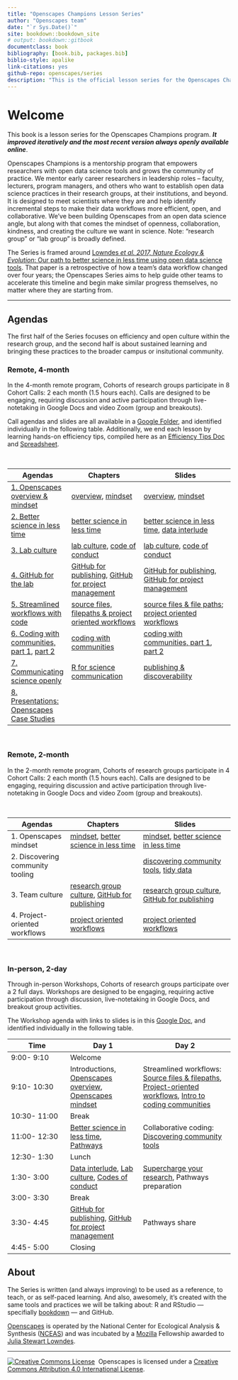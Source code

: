 ```yaml
--- 
title: "Openscapes Champions Lesson Series"
author: "Openscapes team"
date: "`r Sys.Date()`"
site: bookdown::bookdown_site
# output: bookdown::gitbook
documentclass: book
bibliography: [book.bib, packages.bib]
biblio-style: apalike
link-citations: yes
github-repo: openscapes/series
description: "This is the official lesson series for the Openscapes Champions program."
---
```


# Welcome {#welcome}

This book is a lesson series for the Openscapes Champions program. ***It improved iteratively and the most recent version always openly available online***.

Openscapes Champions is a mentorship program that empowers researchers with open data science tools and grows the community of practice. We mentor early career researchers in leadership roles – faculty, lecturers, program managers, and others who want to establish open data science practices in their research groups, at their institutions, and beyond. It is designed to meet scientists where they are and help identify incremental steps to make their data workflows more efficient, open, and collaborative. We've been building Openscapes from an open data science angle, but along with that comes the mindset of openness, collaboration, kindness, and creating the culture we want in science. Note: "research group" or "lab group" is broadly defined. 

The Series is framed around [Lowndes *et al. 2017, Nature Ecology & Evolution*: Our path to better science in less time using open data science tools](https://www.nature.com/articles/s41559-017-0160). That paper is a retrospective of how a team's data workflow changed over four years; the Openscapes Series aims to help guide other teams to accelerate this timeline and begin make similar progress themselves, no matter where they are starting from. 

----

## Agendas

The first half of the Series focuses on efficiency and open culture within the research group, and the second half is about sustained learning and bringing these practices to the broader campus or insitutional community. 

### Remote, 4-month

In the 4-month remote program, Cohorts of research groups participate in 8 Cohort Calls: 2 each month (1.5 hours each). Calls are designed to be engaging, requiring discussion and active participation through live-notetaking in Google Docs and video Zoom (group and breakouts). 

Call agendas and slides are all available in a [Google Folder](https://drive.google.com/open?id=1HQHXlMVgg9lp2IYkzj8LSAG5bjyKFS6g), and identified individually in the following table. Additionally, we end each lesson by learning hands-on efficiency tips, compiled here as an [Efficiency Tips Doc](https://docs.google.com/document/d/e/2PACX-1vSABwrk4RgOa2XBv0ZVmQCEYtLmT-YOm7WHL0ba0eREcJ5G-uk4abqznKEX0YabHux48uVGxxAZXeJ4/pub) and [Spreadsheet](https://docs.google.com/spreadsheets/d/e/2PACX-1vQqWV6qFUv6WOztKqj52gUfvVlYc5Emw6Z-YzoM5fr9uOHRDLTDC625pdKVe5PwhlRmZlklNB7Lulq4/pubhtml).

<br>

Agendas          | Chapters |      Slides
------------------|----------------------|---------------------------
[1. Openscapes overview & mindset](https://drive.google.com/open?id=1Ia5-w8KiZgyZqX1ErGnrFihDAUAiAzkZwDfSgZw9BMU) | [overview](#overview), [mindset](#mindset) |  [overview](https://docs.google.com/presentation/d/1ePdaUE77BxVpnUUAOolG5WdeINhSZXnfIegmnYw8QVU/edit?usp=sharing), [mindset](https://docs.google.com/presentation/d/1SWjccZAzLC3IPpcmgeQiSdCdbwq_UF5DVEJQEN8ngdA/edit?usp=sharing) 
[2. Better science in less time](https://docs.google.com/document/d/1F4fatp_PLMEm6XbinxZDQjOQ8w1HYSAegmftM4Cm4E8/edit?usp=sharing) | [better science in less time](#bsilt) | [better science in less time](https://docs.google.com/presentation/d/1RGdNNZwqR74wf1d2XPUwqiaxGVtUnn58awJcEqQ_YHs/edit?usp=sharing), [data interlude](https://docs.google.com/presentation/d/1YnHR1OqtpH4LkVaNBF8LhLGPUUx7mDysw4YAR7mKKfE/edit?usp=sharing) 
[3. Lab culture](https://docs.google.com/document/d/1zY-hzebfb7KdwxQ8e4DO_SaaufocmjKEe7HjFw8ThZY/edit?usp=sharing) | [lab culture](#lab-culture), [code of conduct](code-of-conduct) | [lab culture](https://docs.google.com/presentation/d/1QlzV7wjP20GoLwpwUmEfBb_y4AuZnJgU_foI564FhXo/edit?usp=sharing), [code of conduct](https://docs.google.com/presentation/d/1eydm6NcrR_T2NwoMWYBWM682OW-qr755iYemVWL8cJg/edit?usp=sharing)
[4. GitHub for the lab](https://docs.google.com/document/d/1Y8_5EFbsaaH26LvqXc5NZZ66Np4JQWuSemQbCrNIjSY/edit?usp=sharing) |  [GitHub for publishing](#github-pub),  [GitHub for project management](#github-issues) | [GitHub for publishing](https://docs.google.com/presentation/d/1lTUAL1vO95dyjcONIWDineAWyEP92pNjFvXAM6u9y5Y/edit?usp=sharing), [GitHub for project management](https://docs.google.com/presentation/d/1JGFnZqz01Ex8h2qO3OBUHc1OiTFkAqV2ED2XFiMdN4I/edit?usp=sharing)
[5. Streamlined workflows with code](https://docs.google.com/document/d/1QHCmZm4KPuv--35PiohkpGlpwuyhPHCmZ6NczrBHeMY/edit?usp=sharing) | [source files, filepaths & project oriented workflows](#streamlined-code) | [source files & file paths](https://docs.google.com/presentation/d/1HbxQ9Lg-ySEhmvH01PnMX0BDuquQezru73GI3PV-Ibo/edit?usp=sharing); [project oriented workflows](https://docs.google.com/presentation/d/1hiSjMjTFhdDO5lLCM4uiU3D8nLFPt8eOEdDPVoaG5UQ/edit?usp=sharing)
[6. Coding with communities, part 1](https://docs.google.com/document/d/1YHTvob1D-ow9H82x3s1rENX60b5Y-gCo5xWEtGc6fZA/edit?usp=sharing), [part 2](https://docs.google.com/document/d/1C2KlfXLglvWpmlHbR5cxYmm3pZITdTufgAsQdh01rV4/edit?usp=sharing)| [coding with communities](#communities) |  [coding with communities, part 1](https://docs.google.com/presentation/d/1czvMz7a84jkaYDwHlG1cuKyf9B0mciQJVOFcc7hZtpU/edit?usp=sharing), [part 2](https://docs.google.com/presentation/d/1ZYQERUuNJ69QRSUs_JKLdask_VnQRmvMTulv6m2VmUU/edit?usp=sharing)
[7. Communicating science openly](https://docs.google.com/document/d/14lZLb-5IzmoEq2L_DVki99zzMxsesmQbtaA0Uu31f_I/edit?usp=sharing) | [R for science communication](#r-scicomm) | [publishing & discoverability](https://docs.google.com/presentation/d/1efJj7Dxg_g4ZRZT2b1agDQrT3DN5lVcNvv25IWcyGlw/edit#slide=id.g574ba85675_0_10)
[8. Presentations: Openscapes Case Studies](https://docs.google.com/document/d/1MhWL9AnrZr0hfm56pumzExJtkyMoEiylo0GoOyJZm0A/edit?usp=sharing) | | 

<br>


### Remote, 2-month

In the 2-month remote program, Cohorts of research groups participate in 4 Cohort Calls: 2 each month (1.5 hours each). Calls are designed to be engaging, requiring discussion and active participation through live-notetaking in Google Docs and video Zoom (group and breakouts). 

<!---
1. Openscapes mindset; Tidy Data.  
Hw: read BSILT
2. better science in less time; Collaborative coding and discovering community tools
Hw: seaside chat: discuss pathway
3. Lab Culture, GitHub for publishing and project management https://docs.github.com/en/github/building-a-strong-community 
Hw: seaside chat: refine pathway, practice gh, CoC...
4. Streamlined workflows: source files & filepaths, project-oriented workflows; share your pathway/next steps
--->

<br>

Agendas          | Chapters |      Slides
------------------|----------------------|---------------------------
1. Openscapes mindset | [mindset](#mindset), [better science in less time](#bsilt) |  [mindset](https://docs.google.com/presentation/d/1giEW0EIYVnxneGpOBSJnEqg-1CVBUGrbH8Z5gawdeBc/edit?usp=sharing), [better science in less time](https://docs.google.com/presentation/d/1RGdNNZwqR74wf1d2XPUwqiaxGVtUnn58awJcEqQ_YHs/edit?usp=sharing)
2. Discovering community tooling |  | [discovering community tools](https://docs.google.com/presentation/d/1czvMz7a84jkaYDwHlG1cuKyf9B0mciQJVOFcc7hZtpU/edit?usp=sharing), [tidy data](https://docs.google.com/presentation/d/1rv-JfJeuYhogxV6Dpn_hNDm09nfKnOMtmZpgcciI_98/edit?usp=sharing) 
3. Team culture | [research group culture](#lab-culture), [GitHub for publishing](#github-pub)| [research group culture](https://docs.google.com/presentation/d/1QlzV7wjP20GoLwpwUmEfBb_y4AuZnJgU_foI564FhXo/edit?usp=sharing), [GitHub for publishing](https://docs.google.com/presentation/d/1lTUAL1vO95dyjcONIWDineAWyEP92pNjFvXAM6u9y5Y/edit?usp=sharing)
4. Project-oriented workflows | [project oriented workflows](#streamlined-code) | [project oriented workflows](https://docs.google.com/presentation/d/1hiSjMjTFhdDO5lLCM4uiU3D8nLFPt8eOEdDPVoaG5UQ/edit?usp=sharing) |

<br>

### In-person, 2-day

Through in-person Workshops, Cohorts of research groups participate over a 2 full days. Workshops are designed to be engaging, requiring active participation through discussion, live-notetaking in Google Docs, and breakout group activities. 

The Workshop agenda with links to slides is in this [Google Doc](https://docs.google.com/document/d/1bD3p0gRjS39xF4XxYOXa9XCB6_h6qeVvBSDIrWndQjA/edit?usp=sharing), and identified individually in the following table. 

Time          | Day 1 |      Day 2
------------------|----------------------|---------------------------
9:00- 9:10 | Welcome | 
9:10- 10:30 | Introductions, [Openscapes overview](https://docs.google.com/presentation/d/1ePdaUE77BxVpnUUAOolG5WdeINhSZXnfIegmnYw8QVU/edit?usp=sharing), [Openscapes mindset](https://docs.google.com/presentation/d/1SWjccZAzLC3IPpcmgeQiSdCdbwq_UF5DVEJQEN8ngdA/edit?usp=sharing) |  Streamlined workflows: [Source files & filepaths](https://docs.google.com/presentation/d/1HbxQ9Lg-ySEhmvH01PnMX0BDuquQezru73GI3PV-Ibo/edit?usp=sharing), [Project-oriented workflows](https://docs.google.com/presentation/d/1hiSjMjTFhdDO5lLCM4uiU3D8nLFPt8eOEdDPVoaG5UQ/edit?usp=sharing), [Intro to coding communities](https://docs.google.com/presentation/d/17HSNmBYvPw-7Prioys7WIhL9QGVb3s3bJCLaAJVaChc/edit?usp=sharing) 
10:30- 11:00 | Break 
11:00- 12:30 | [Better science in less time](https://docs.google.com/presentation/d/1RGdNNZwqR74wf1d2XPUwqiaxGVtUnn58awJcEqQ_YHs/edit?usp=sharing),  [Pathways](https://drive.google.com/open?id=1sPoCE6J2avMDRkZl6I-x0uPW0lRkBjcpFelVmJ5_hVg) | Collaborative coding: [Discovering community tools](https://docs.google.com/presentation/d/1czvMz7a84jkaYDwHlG1cuKyf9B0mciQJVOFcc7hZtpU/edit?usp=sharing) 
12:30- 1:30 | Lunch
1:30- 3:00 | [Data interlude](https://docs.google.com/presentation/d/1YnHR1OqtpH4LkVaNBF8LhLGPUUx7mDysw4YAR7mKKfE/edit?usp=sharing), [Lab culture](https://docs.google.com/presentation/d/1QlzV7wjP20GoLwpwUmEfBb_y4AuZnJgU_foI564FhXo/edit?usp=sharing), [Codes of conduct](https://docs.google.com/presentation/d/1eydm6NcrR_T2NwoMWYBWM682OW-qr755iYemVWL8cJg/edit?usp=sharing) | [Supercharge your research](https://docs.google.com/presentation/d/1ZYQERUuNJ69QRSUs_JKLdask_VnQRmvMTulv6m2VmUU/edit?usp=sharing), Pathways preparation 
3:00- 3:30 | Break 
3:30- 4:45 | [GitHub for publishing](https://docs.google.com/presentation/d/1lTUAL1vO95dyjcONIWDineAWyEP92pNjFvXAM6u9y5Y/edit?usp=sharing), [GitHub for project management](https://docs.google.com/presentation/d/1JGFnZqz01Ex8h2qO3OBUHc1OiTFkAqV2ED2XFiMdN4I/edit?usp=sharing) | Pathways share
4:45- 5:00 | Closing


## About

The Series is written (and always improving) to be used as a reference, to teach, or as self-paced learning. And also, awesomely, it's created with the same tools and practices we will be talking about: R and RStudio — specifially [bookdown](https://bookdown.org/yihui/bookdown/) — and GitHub.

[Openscapes](https://openscapes.org) is operated by the National Center for Ecological Analysis & Synthesis ([NCEAS](https://www.nceas.ucsb.edu/)) and was incubated by a [Mozilla](https://foundation.mozilla.org/en/) Fellowship awarded to [Julia Stewart Lowndes](http://jules32.github.io).

----

<a rel='license' href='http://creativecommons.org/licenses/by/4.0/'><img alt='Creative Commons License' style='border-width:0' src='https://i.creativecommons.org/l/by/4.0/88x31.png' /></a>&nbsp;&nbsp;Openscapes is licensed under a <a rel='license' href='http://creativecommons.org/licenses/by/4.0/'>Creative Commons Attribution 4.0 International License</a>.

<!---
resize:
![](img/openscapes_hex_design_final_correct_dimensions.png)
Before you begin, be sure you are all set up: see the prerequisites in Chapter \@ref(overview). 





Mentee topic
Cohort Call topic
Assignment
Table 1
1. Openscapes mindset
read Lowndes et al 2017
2. Better science in less time
Seaside chat, Table 1
Lab culture
3. Lab culture
Code of conduct
4. Github for your lab
Code of conduct on Github
Coding practices
5. R community practices, packages efficiency tour


6. Mid-series check in


Community
7. Study Groups
Start a study group


8. 




9. Amplify




10. Share
--->

